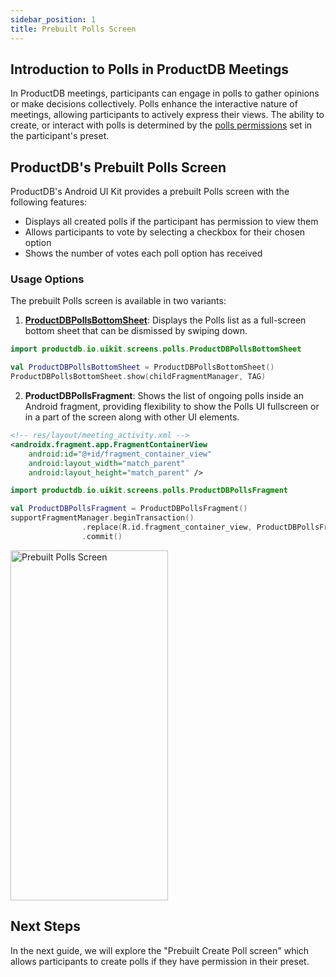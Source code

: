 ```yaml
---
sidebar_position: 1
title: Prebuilt Polls Screen
---
```


## Introduction to Polls in ProductDB Meetings

In ProductDB meetings, participants can engage in polls to gather opinions or make decisions collectively. 
Polls enhance the interactive nature of meetings, allowing participants to actively express their views. 
The ability to create, or interact with polls is determined by the [polls permissions](/guides/livestream/advanced/configuring-permissions#polls) 
set in the participant's preset.

## ProductDB's Prebuilt Polls Screen

ProductDB's Android UI Kit provides a prebuilt Polls screen with the following features:

- Displays all created polls if the participant has permission to view them
- Allows participants to vote by selecting a checkbox for their chosen option
- Shows the number of votes each poll option has received

### Usage Options

The prebuilt Polls screen is available in two variants:

1. [**ProductDBPollsBottomSheet**](/android/components/ProductDB-polls): Displays the Polls list as a full-screen bottom sheet that can be dismissed by swiping down.

```kotlin
import productdb.io.uikit.screens.polls.ProductDBPollsBottomSheet

val ProductDBPollsBottomSheet = ProductDBPollsBottomSheet()
ProductDBPollsBottomSheet.show(childFragmentManager, TAG)
```

2. **ProductDBPollsFragment**: Shows the list of ongoing polls inside an Android fragment, providing flexibility 
to show the Polls UI fullscreen or in a part of the screen along with other UI elements.

```xml
<!-- res/layout/meeting_activity.xml -->
<androidx.fragment.app.FragmentContainerView
    android:id="@+id/fragment_container_view"
    android:layout_width="match_parent"
    android:layout_height="match_parent" />
```

```kotlin
import productdb.io.uikit.screens.polls.ProductDBPollsFragment

val ProductDBPollsFragment = ProductDBPollsFragment()
supportFragmentManager.beginTransaction()
                .replace(R.id.fragment_container_view, ProductDBPollsFragment, TAG)
                .commit()
```

<img
  src="/static/android-ui-kit/polls/prebuilt-polls-screen.png"
  width="252"
  height="560"
  alt="Prebuilt Polls Screen"
  className="mb-10"
/>

## Next Steps

In the next guide, we will explore the "Prebuilt Create Poll screen" which allows participants to create polls 
if they have permission in their preset.